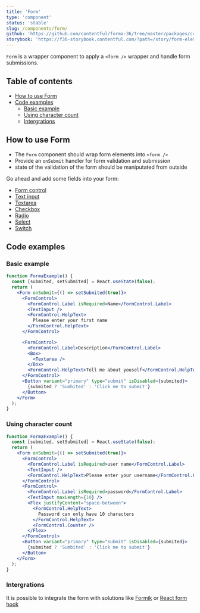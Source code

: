 ```yaml
---
title: 'Form'
type: 'component'
status: 'stable'
slug: /components/form/
github: 'https://github.com/contentful/forma-36/tree/master/packages/components/forms/src/form'
storybook: 'https://f36-storybook.contentful.com/?path=/story/form-elements-form--basic'
---
```


`Form` is a wrapper component to apply a `<form />` wrapper and handle form submissions.

## Table of contents

- [How to use Form](#how-to-use-Form)
- [Code examples](#code-examples)
  - [Basic example](#basic-example)
  - [Using character count](#using-character-count)
  - [Intergrations](#intergrations)

## How to use Form

- The `Form` component should wrap form elements into `<form />`
- Provide an `onSubmit` handler for form validation and submission
- state of the validation of the form should be maniputated from outside

Go ahead and add some fields into your form:

- [Form control](/components/form-control/)
- [Text input](/components/text-input/)
- [Textarea](/components/textarea/)
- [Checkbox](/components/checkbox/)
- [Radio](/components/radio/)
- [Select](/components/select/)
- [Switch](/components/switch/)

## Code examples

### Basic example

```jsx
function FormaExample() {
  const [submited, setSubmited] = React.useState(false);
  return (
    <Form onSubmit={() => setSubmited(true)}>
      <FormControl>
        <FormControl.Label isRequired>Name</FormControl.Label>
        <TextInput />
        <FormControl.HelpText>
          Please enter your first name
        </FormControl.HelpText>
      </FormControl>

      <FormControl>
        <FormControl.Label>Description</FormControl.Label>
        <Box>
          <Textarea />
        </Box>
        <FormControl.HelpText>Tell me about youself</FormControl.HelpText>
      </FormControl>
      <Button variant="primary" type="submit" isDisabled={submited}>
        {submited ? 'Sumbited' : 'Click me to submit'}
      </Button>
    </Form>
  );
}
```

### Using character count

```jsx
function FormaExample() {
  const [submited, setSubmited] = React.useState(false);
  return (
    <Form onSubmit={() => setSubmited(true)}>
      <FormControl>
        <FormControl.Label isRequired>user name</FormControl.Label>
        <TextInput />
        <FormControl.HelpText>Please enter your username</FormControl.HelpText>
      </FormControl>
      <FormControl>
        <FormControl.Label isRequired>password</FormControl.Label>
        <TextInput maxLength={10} />
        <Flex justifyContent="space-between">
          <FormControl.HelpText>
            Password can only have 10 characters
          </FormControl.HelpText>
          <FormControl.Counter />
        </Flex>
      </FormControl>
      <Button variant="primary" type="submit" isDisabled={submited}>
        {submited ? 'Sumbited' : 'Click me to submit'}
      </Button>
    </Form>
  );
}
```

### Intergrations

It is possible to integrate the form with solutions like [Formik](/integrations/formik/) or [React form hook](/integrations/react-hook-form/)
